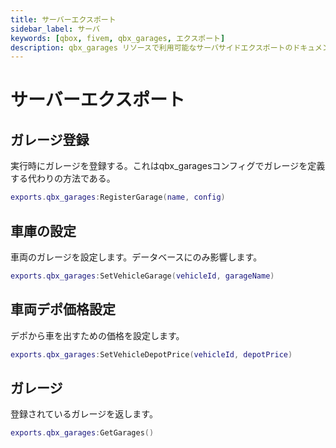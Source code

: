 ```yaml
---
title: サーバーエクスポート
sidebar_label: サーバ
keywords: [qbox, fivem, qbx_garages, エクスポート]
description: qbx_garages リソースで利用可能なサーバサイドエクスポートのドキュメント。これらのエクスポートは Qbox フレームワーク内のガレージ管理、車両保管場所、デポの価格設定に対するプログラム制御を提供します。
---
```


# サーバーエクスポート

## ガレージ登録

実行時にガレージを登録する。これはqbx_garagesコンフィグでガレージを定義する代わりの方法である。

```lua
exports.qbx_garages:RegisterGarage(name, config)
```

## 車庫の設定

車両のガレージを設定します。データベースにのみ影響します。

```lua
exports.qbx_garages:SetVehicleGarage(vehicleId, garageName)
```

## 車両デポ価格設定

デポから車を出すための価格を設定します。

```lua
exports.qbx_garages:SetVehicleDepotPrice(vehicleId, depotPrice)
```

## ガレージ

登録されているガレージを返します。

```lua
exports.qbx_garages:GetGarages()
```
